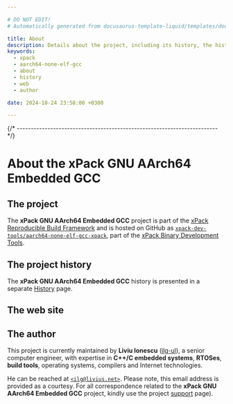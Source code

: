 ```yaml
---

# DO NOT EDIT!
# Automatically generated from docusaurus-template-liquid/templates/docusaurus.

title: About
description: Details about the project, including its history, the history of the website, and details about the author.
keywords:
  - xpack
  - aarch64-none-elf-gcc
  - about
  - history
  - web
  - author

date: 2024-10-24 23:58:00 +0300

---
```




{/* ------------------------------------------------------------------------ */}

# About the xPack GNU AArch64 Embedded GCC

## The project


The **xPack GNU AArch64 Embedded GCC** project is part of the
[xPack Reproducible Build Framework](https://xpack.github.io)
and is hosted on GitHub as
[`xpack-dev-tools/aarch64-none-elf-gcc-xpack`](https://github.com/xpack-dev-tools/aarch64-none-elf-gcc-xpack/),
part of the [xPack Binary Development Tools](https://github.com/xpack-dev-tools/).

<MoreIntro/>


## The project history

The **xPack GNU AArch64 Embedded GCC** history is presented
in a separate [History](/docs/project/history/) page.

## The web site

<Website/>

## The author

This project is currently maintained by **Liviu Ionescu**
([ilg-ul](https://github.com/ilg-ul)),
a senior computer engineer, with expertise in **C++/C embedded systems**,
**RTOSes**, **build tools**, operating systems, compilers
and Internet technologies.


He can be reached at [`<ilg@livius.net>`](mailto:ilg@livius.net).
Please note, this email address is provided as a courtesy.
For all correspondence related to the **xPack GNU AArch64 Embedded GCC**
 project, kindly use the project [support](/docs/support/) page).
